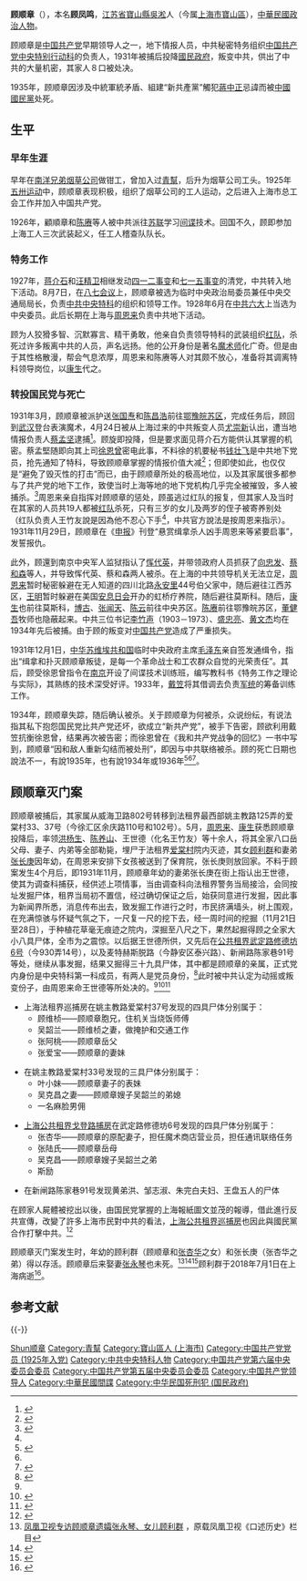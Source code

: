 {{Infobox_Person
| name = 顾顺章
|image= Gu Shunzhang.jpg
| caption = 
|box_width= 170px
|occupation= 政治人物
| period = 20世紀
|birth_name= 顾凤鸣
| other_names = 
| Sex = 男
|birth_date= 1904年
|birth_place= {{QING}}[[江苏省_(清)|江苏省]][[太仓州|太仓州]][[宝山县|宝山县]][[吴淞|吴淞]]
|death_date= {{Death year and age|1935|1904|06}}{{executed}}
|death_place= {{ROC}}[[镇江|镇江]]
| nationality = {{ROC}}
| residence =
| party = <del>{{CPC}}</del>（1931年被开除党籍）
| religion = 
| spouse = 张杏华<br>张永琴
| relatives = 顾利群（女兒）
| educate = {{cn|大学}}
| past = [[南洋兄弟烟草公司|南洋兄弟烟草公司]]钳工<br>[[青帮|青帮]]幕僚、烟草公司工头<br>[[上海市总工会|上海市总工会]]員、工人稽查队队长<br>中共中央政治局委员兼中央交通局长<br>中共中央委员<br>上海特別市臨時市政府委員<br>投降軍統任訓練員
| work =
| award = 
}}
'''顾顺章'''（{{bd|1904年||1935年|6月|catIdx=G顾}}），本名'''顾凤鸣'''，[[江苏省|江苏省]][[宝山区_(上海市)|寶山縣]][[吳淞|吳淞]]人（今属[[上海市|上海市]][[宝山区_(上海市)|寶山區]]），[[中華民國|中華民國]][[政治人物|政治人物]]。

顾顺章是[[中国共产党|中国共产党]]早期领导人之一，地下情报人员，中共秘密特务组织[[中国共产党中央特别行动科|中国共产党中央特别行动科]]的负责人，1931年被捕后投降[[國民政府|國民政府]]，叛变中共，供出了中共的大量机密，其家人８口被处决。

1935年，顾顺章因涉及中統軍統矛盾、組建“新共產黨”觸犯[[蔣中正|蔣中正]]忌諱而被[[中國國民黨|中國國民黨]]处死。

== 生平 ==
=== 早年生涯 ===
早年在[[南洋兄弟煙草|南洋兄弟烟草公司]]做钳工，曾加入过[[青幫|青幫]]，后升为烟草公司工头。1925年[[五卅运动|五卅运动]]中，顾顺章表现积极，组织了烟草公司的工人运动，之后进入上海市总工会工作并加入中国共产党。

1926年，顧順章和[[陈赓|陈赓]]等人被中共派往[[苏联|苏联]]学习[[间谍|间谍]]技术。回国不久，顾即参加上海工人三次武装起义，任工人稽查队队长。

=== 特务工作 ===
1927年，[[蒋介石|蒋介石]]和[[汪精卫|汪精卫]]相继发动[[四一二事变|四一二事变]]和[[七一五事变|七一五事变]]的清党，中共转入地下活动。8月7日，在[[八七会议|八七会议]]上，顾顺章被选为临时中央政治局委员兼任中央交通局局长，负责[[中共中央特科|中共中央特科]]的组织和领导工作。1928年6月在[[中共六大|中共六大]]上当选为中央委员。此后长期在上海与[[周恩来|周恩来]]负责中共地下活动。

顾为人狡猾多智、沉默寡言、精干勇敢，他亲自负责领导特科的武装组织[[红队|红队]]，杀死过许多叛离中共的人员，声名远扬。他的公开身份是著名[[魔术师|魔术师]]化广奇。但是由于其性格散漫，帮会气息浓厚，周恩来和陈赓等人对其颇不放心，准备将其调离特科领导岗位，以[[康生|康生]]代之。

=== 转投国民党与死亡 ===
1931年3月，顾顺章被派护送[[张国焘|张国焘]]和[[陈昌浩|陈昌浩]]前往[[鄂豫皖苏区|鄂豫皖苏区]]，完成任务后，顾回到[[武汉|武汉]]登台表演魔术，4月24日被从上海过来的中共叛变人员[[尤崇新|尤崇新]]认出，遭当地情报负责人[[蔡孟坚|蔡孟坚]]逮捕<ref>{{cite web|title=顾顺章秀魔术被逮捕 叛变险让共产党遭灭顶之灾|url=http://www.chinanews.com/cul/news/2009/04-15/1646969.shtml|publisher=中国新闻网|accessdate=2012-02-26|archive-date=2019-06-11|archive-url=https://web.archive.org/web/20190611135536/http://www.chinanews.com/cul/news/2009/04-15/1646969.shtml|dead-url=no}}</ref>。顾旋即投降，但是要求面见蒋介石方能供认其掌握的机密。蔡孟堅随即向其上司[[徐恩曾|徐恩曾]]密电此事，不料徐的机要秘书[[钱壮飞|钱壮飞]]是中共地下党员，抢先通知了特科，导致顾顺章掌握的情报价值大减<ref>{{cite news|title=特科重要人物顾顺章叛变 钱壮飞急电转移党中央|url=http://news.xinhuanet.com/politics/2008-03/29/content_7880151.htm|accessdate=2012-02-26|newspaper=新华网|deadurl=yes|archiveurl=https://web.archive.org/web/20120516100855/http://news.xinhuanet.com/politics/2008-03/29/content_7880151.htm|archivedate=2012-05-16}}</ref>；但即使如此，也仅仅是“避免了毁灭性的打击”而已，由于顾顺章所处的极高地位，以及其家属很多都参与了共产党的地下工作，致使当时上海等地的地下党机构几乎完全被摧毁，多人被捕杀。<ref>{{cite web|title=顾顺章叛变惊呆周恩来 国民党审讯录音曝光|url=http://tv.people.com.cn/GB/39805/42848/13816390.html|publisher=人民网|accessdate=2012-02-26|archive-date=2018-05-01|archive-url=https://web.archive.org/web/20180501220842/http://tv.people.com.cn/GB/39805/42848/13816390.html|dead-url=no}}</ref>周恩来亲自指挥对顾顺章的惩处，顾虽逃过红队的报复，但其家人及当时在其家的人员共19人都被[[红队|红队]]杀死，只有三岁的女儿及两岁的侄子被寄养别处（红队负责人王竹友說是因為他不忍心下手<ref name="Wakeman1995"/>{{rp|159}}，中共官方說法是按周恩来指示）。1931年11月29日，顾顺章在《[[申报|申报]]》刊登“悬赏缉拿杀人凶手周恩来等紧要启事”，发誓报仇。

此外，顾還到南京中央军人监狱指认了[[恽代英|恽代英]]，并带领政府人员抓获了[[向忠发|向忠发]]、[[蔡和森|蔡和森]]等人，并导致恽代英、蔡和森两人被杀。在上海的中共领导机关无法立足，[[周恩来|周恩来]]暂时秘密躲避在无人知道的四川北路[[永安里|永安里]]44号伯父家中，随后避往江西苏区，[[王明|王明]]暂时躲避在美国[[安息日会|安息日会]]开办的虹桥疗养院，随后避往莫斯科。随后，[[康生|康生]]也前往莫斯科，[[博古|博古]]、[[张闻天|张闻天]]、[[陈云|陈云]]前往中央苏区。[[陈赓|陈赓]]前往鄂豫皖苏区，[[董健吾|董健吾]]牧师也隐蔽起来。中共三位书记[[李竹声|李竹声]]（1903－1973）、[[盛忠亮|盛忠亮]]、[[黃文杰_(興寧人)|黄文杰]]均在1934年先后被捕。由于顾的叛变对[[中国共产党|中国共产党]]造成了严重损失。<p>

1931年12月1日，[[中华苏维埃共和国|中华苏维埃共和国]]临时中央政府主席[[毛泽东|毛泽东]]亲自签发通缉令，指出“缉拿和扑灭顾顺章叛徒，是每一个革命战士和工农群众自觉的光荣责任”。其后，顾受徐恩曾指令在[[南京|南京]]开设了间谍技术训练班，编写教科书《特务工作之理论与实际》，其熟练的技术深受好评。1933年，[[戴笠|戴笠]]将其借调去负责[[军统|军统]]的筹备训练工作。

1934年，顾顺章失踪，随后确认被杀。关于顾顺章为何被杀，众说纷纭，有说法指其私下抱怨国民党比共产党还坏，欲成立“新共产党”，被手下告密，顾欲利用戴笠抗衡徐恩曾，结果再次被告密；而徐恩曾在《我和共产党战争的回忆》一书中写到，顾顺章“因和敌人重新勾结而被处刑”，即因与中共联络被杀。顾的死亡日期也說法不一，有說1935年，也有說1934年或1936年<ref>{{cite news|title=中共最大叛徒顾顺章为何突遭蒋介石下令枪决？其叛变后留下四大谜团|url=https://www.cqcb.com/wenshi2/hongyanchunqiu/2019-03-14/1494373_pc.html|accessdate=2019-09-10|newspaper=上游新闻|archive-date=2020-12-10|archive-url=https://web.archive.org/web/20201210210850/https://www.cqcb.com/wenshi2/hongyanchunqiu/2019-03-14/1494373_pc.html|dead-url=no}}</ref><ref name="Wakeman1995"/>{{rp|253-254}}<ref name="Stranahan1998">{{cite book|author=Patricia Stranahan|title=''Underground: The Shanghai Communist Party and the Politics of Survival, 1927-1937''| url=http://books.google.com/books?id=73rqqRhnBTQC&pg=PA120|date=1 January 1998|publisher=Rowman & Littlefield| isbn=978-0-8476-8723-7|pages=120}}{{en}}</ref>。

== 顾顺章灭门案 ==
顾顺章被捕后，其家属从威海卫路802号转移到法租界最西部姚主教路125弄的爱棠村33、37号（今徐汇区余庆路110号和102号）。5月，[[周恩来|周恩来]]、[[康生|康生]]获悉顾顺章投降后，率领[[洪杨生|洪杨生]]、[[陈养山|陈养山]]、王世德（化名王竹友）等十余人，将其全家八口岳父母、妻子、内弟等全部勒毙，埋尸于法租界[[爱棠村|爱棠村]]院内灭迹，其女[[顾利群|顾利群]]和妻弟[[张长庚|张长庚]]因年幼，在周恩来安排下女孩被送到了保育院，张长庚则放回家。不料于顾案发生4个月后，即1931年11月，顾顺章年幼的妻弟张长庚在街上指认出王世德，使其为调查科捕获，经供述上项情事，当由调查科向法租界警务当局接洽，会同按址发掘尸体，租界当局初不置信，经过确切保证之后，始获同意进行发掘，因此事为新闻界所悉，消息传布出去，致发掘工作进行之时，市民挤满墙头，树上围观，在充满惊骇与怀疑气氛之下，一尺复一尺的挖下去，经一周时间的挖掘（11月21日至28日），于种植花草毫无痕迹之院内，深掘至八尺之下，果然起掘得顾之全家大小八具尸体，全市为之震惊。以后据王世德所供，又先后在[[中共中央特科机关旧址|公共租界武定路修德坊6号]]（今930弄14号），以及麦特赫斯脱路（今静安区泰兴路）、新闸路陈家巷91号等处，继续从事发掘，结果又掘得三十九具尸体，其中都是顾顺章的亲属，正式党内身份是中央特科第一科成员，有两人是党员身份，<ref>{{cite web|title=党史杂谈（45）-周恩来、顾顺章与中央特科（4）|url=https://www.youtube.com/watch?v=SPZwf9SbydI|accessdate=2019-11-17|archive-date=2020-04-19|archive-url=https://web.archive.org/web/20200419054524/https://www.youtube.com/watch?v=SPZwf9SbydI&gl=US&hl=en|dead-url=no}}</ref>此时被中共认定为动摇或叛变份子，由周恩来命王世德等所处决的。<ref name="凤凰卫视"/><ref>{{cite web
| url = http://mjlsh.usc.cuhk.edu.hk/Book.aspx?cid=4&tid=4525
| title = 采访顾顺章灭门案当事人中共特科成员洪杨生
| author = 吴基民
| work = 《书斋闲话》
| access-date = 2020-12-10
| archive-date = 2021-05-25
| archive-url = https://web.archive.org/web/20210525122551/http://mjlsh.usc.cuhk.edu.hk/Book.aspx?cid=4&tid=4525
| dead-url = no
}}</ref><ref>{{cite web|title=红色根据地是怎样炼成的|url=https://medium.com/@LiuZhongjing/%E7%BA%A2%E8%89%B2%E6%A0%B9%E6%8D%AE%E5%9C%B0%E6%98%AF%E6%80%8E%E6%A0%B7%E7%82%BC%E6%88%90%E7%9A%84-14d8136a31|author=劉仲敬|accessdate=|archive-date=2019-12-18|archive-url=https://web.archive.org/web/20191218174858/https://medium.com/@LiuZhongjing/%E7%BA%A2%E8%89%B2%E6%A0%B9%E6%8D%AE%E5%9C%B0%E6%98%AF%E6%80%8E%E6%A0%B7%E7%82%BC%E6%88%90%E7%9A%84-14d8136a31|dead-url=no}}</ref>
*上海法租界巡捕房在姚主教路爱棠村37号发现的四具尸体分别属于：
**顾维桢——顾顺章胞兄，住机关当烧饭师傅
**吴韶兰——顾维桢之妻，做掩护和交通工作
**张阿桃——顾顺章岳父
**张爱宝——顾顺章的妻妹

*在姚主教路爱棠村33号发现的三具尸体分别属于：
**叶小妹——顾顺章妻子的表妹
**吴克昌之妻——顾顺章嫂子吴韶兰的弟媳
**一名麻脸男佣

*[[上海公共租界戈登路捕房|上海公共租界戈登路捕房]]在武定路修德坊6号发现的四具尸体分别属于：
**张杏华——顾顺章的原配妻子，担任魔术商店营业员，担任通讯联络任务
**张陆氏——顾顺章岳母
**吴克昌——顾顺章嫂子吴韶兰之弟
**斯励

*在新闸路陈家巷91号发现黄弟洪、邹志淑、朱完白夫妇、王盘五人的尸体

在顾家人屍體被挖出以後，由国民党掌握的上海報紙圖文並茂的報導，借此進行反共宣傳，改變了許多上海市民對中共的看法，[[上海公共租界巡捕房|上海公共租界巡捕房]]也因此與國民黨合作打擊中共。<ref name="Wakeman1995">{{cite book|author1=Frederic Wakeman, Jr. |title=''Policing Shanghai, 1927-1937''| url=http://books.google.com/books?id=vT5GrHv4VcMC&pg=159| date=18 January 1995|publisher=University of California Press| isbn=978-0-520-91865-8}}{{en}}</ref>{{rp|159-160}}

顾顺章灭门案发生时，年幼的顾利群（顾顺章和[[张杏华|张杏华]]之女）和张长庚（张杏华之弟）得以存活。顾顺章后来娶妻[[张永琴|张永琴]]也未死。<ref name="凤凰卫视">[http://mjlsh.usc.cuhk.edu.hk/Book.aspx?cid=4&tid=4386 凤凰卫视专访顾顺章遗孀张永琴、女儿顾利群] {{Wayback|url=http://mjlsh.usc.cuhk.edu.hk/Book.aspx?cid=4&tid=4386 |date=20190508130042 }}{{zh-cn}}，原载凤凰卫视《口述历史》栏目</ref><ref>{{cite journal |author1=孙曙 |title=顾顺章后妻张永琴访谈录 |journal=文史精华 |date=2003 |issue=05 |url=http://www.cqvip.com/Main/Detail.aspx?id=1001326558 |accessdate=2019-04-06 |archive-date=2019-05-08 |archive-url=https://web.archive.org/web/20190508020915/http://www.cqvip.com/Main/Detail.aspx?id=1001326558 |dead-url=no }}</ref><ref>{{cite journal |author1=徐世强 |title=1931年轰动上海的《爱棠村事件》 |journal=档案时空 |date=2009 |issue=09 |url=http://www.cnki.com.cn/Article/CJFDTotal-FLDA200909011.htm |accessdate=2019-04-06 |archive-date=2019-04-06 |archive-url=https://web.archive.org/web/20190406004153/http://www.cnki.com.cn/Article/CJFDTotal-FLDA200909011.htm |dead-url=no }}</ref>顾利群于2018年7月1日在上海病逝<ref>{{Cite web |url=https://m.sohu.com/a/238937912_100103081/?pvid=000115_3w_a |title=搜狐新闻·顾顺章之女顾利群昨日逝世 |accessdate=2019-10-12 |archive-date=2020-12-10 |archive-url=https://web.archive.org/web/20201210210835/https://m.sohu.com/a/238937912_100103081/?pvid=000115_3w_a |dead-url=no }}</ref>。

== 参考文献 ==
{{Reflist}}
{{-}}
{{中共中央政治局/6}}
{{江苏行政长官}}

{{Authority control}}
{{DEFAULTSORT:Gu顾}}
[[Category:顧姓|Shun顺章]]
[[Category:青幫|Category:青幫]]
[[Category:寶山區人_(上海市)|Category:寶山區人 (上海市)]]
[[Category:中国共产党党员_(1925年入党)|Category:中国共产党党员 (1925年入党)]]
[[Category:中共中央特科人物|Category:中共中央特科人物]]
[[Category:中国共产党第六届中央委员会委员|Category:中国共产党第六届中央委员会委员]]
[[Category:中国共产党第五届中央委员会委员|Category:中国共产党第五届中央委员会委员]]
[[Category:中国共产党领导人|Category:中国共产党领导人]]
[[Category:中華民國間諜|Category:中華民國間諜]]
[[Category:中华民国死刑犯_(国民政府)|Category:中华民国死刑犯 (国民政府)]]